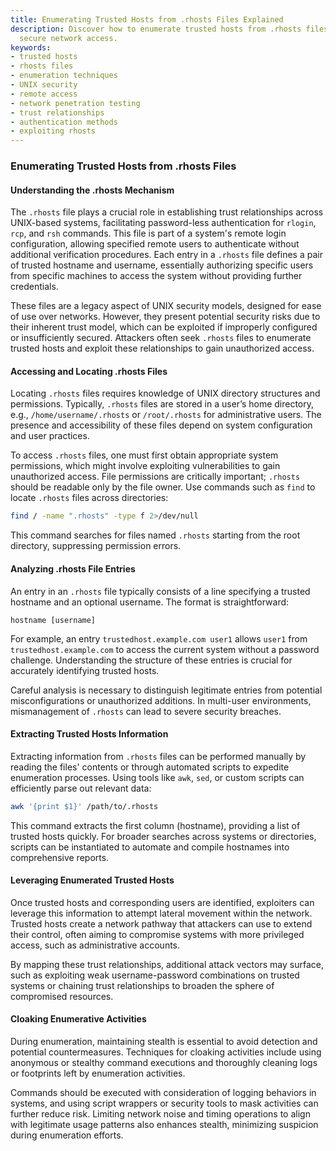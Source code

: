 ```yaml
---
title: Enumerating Trusted Hosts from .rhosts Files Explained
description: Discover how to enumerate trusted hosts from .rhosts files in UNIX for
  secure network access.
keywords:
- trusted hosts
- rhosts files
- enumeration techniques
- UNIX security
- remote access
- network penetration testing
- trust relationships
- authentication methods
- exploiting rhosts
---
```


### Enumerating Trusted Hosts from .rhosts Files

#### Understanding the .rhosts Mechanism

The `.rhosts` file plays a crucial role in establishing trust relationships across UNIX-based systems, facilitating password-less authentication for `rlogin`, `rcp`, and `rsh` commands. This file is part of a system's remote login configuration, allowing specified remote users to authenticate without additional verification procedures. Each entry in a `.rhosts` file defines a pair of trusted hostname and username, essentially authorizing specific users from specific machines to access the system without providing further credentials.

These files are a legacy aspect of UNIX security models, designed for ease of use over networks. However, they present potential security risks due to their inherent trust model, which can be exploited if improperly configured or insufficiently secured. Attackers often seek `.rhosts` files to enumerate trusted hosts and exploit these relationships to gain unauthorized access.

#### Accessing and Locating .rhosts Files

Locating `.rhosts` files requires knowledge of UNIX directory structures and permissions. Typically, `.rhosts` files are stored in a user’s home directory, e.g., `/home/username/.rhosts` or `/root/.rhosts` for administrative users. The presence and accessibility of these files depend on system configuration and user practices.

To access `.rhosts` files, one must first obtain appropriate system permissions, which might involve exploiting vulnerabilities to gain unauthorized access. File permissions are critically important; `.rhosts` should be readable only by the file owner. Use commands such as `find` to locate `.rhosts` files across directories:

```bash
find / -name ".rhosts" -type f 2>/dev/null
```

This command searches for files named `.rhosts` starting from the root directory, suppressing permission errors.

#### Analyzing .rhosts File Entries

An entry in an `.rhosts` file typically consists of a line specifying a trusted hostname and an optional username. The format is straightforward: 

```
hostname [username]
```

For example, an entry `trustedhost.example.com user1` allows `user1` from `trustedhost.example.com` to access the current system without a password challenge. Understanding the structure of these entries is crucial for accurately identifying trusted hosts.

Careful analysis is necessary to distinguish legitimate entries from potential misconfigurations or unauthorized additions. In multi-user environments, mismanagement of `.rhosts` can lead to severe security breaches.

#### Extracting Trusted Hosts Information

Extracting information from `.rhosts` files can be performed manually by reading the files' contents or through automated scripts to expedite enumeration processes. Using tools like `awk`, `sed`, or custom scripts can efficiently parse out relevant data:

```bash
awk '{print $1}' /path/to/.rhosts
```

This command extracts the first column (hostname), providing a list of trusted hosts quickly. For broader searches across systems or directories, scripts can be instantiated to automate and compile hostnames into comprehensive reports.

#### Leveraging Enumerated Trusted Hosts

Once trusted hosts and corresponding users are identified, exploiters can leverage this information to attempt lateral movement within the network. Trusted hosts create a network pathway that attackers can use to extend their control, often aiming to compromise systems with more privileged access, such as administrative accounts.

By mapping these trust relationships, additional attack vectors may surface, such as exploiting weak username-password combinations on trusted systems or chaining trust relationships to broaden the sphere of compromised resources.

#### Cloaking Enumerative Activities

During enumeration, maintaining stealth is essential to avoid detection and potential countermeasures. Techniques for cloaking activities include using anonymous or stealthy command executions and thoroughly cleaning logs or footprints left by enumeration activities.

Commands should be executed with consideration of logging behaviors in systems, and using script wrappers or security tools to mask activities can further reduce risk. Limiting network noise and timing operations to align with legitimate usage patterns also enhances stealth, minimizing suspicion during enumeration efforts.